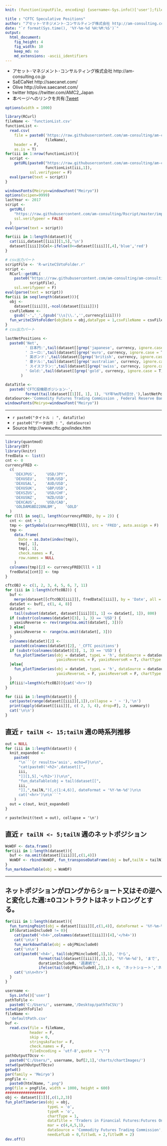```yaml
---
knit: (function(inputFile, encoding) {username<-Sys.info()['user'];fileName<-'defaultPath.csv';pathToFile <-paste0('C:/Users/', username,'/Desktop/pathToCSV/');setwd(pathToFile);buf0<-read.csv(fileName,header = F,skip = 0,stringsAsFactor = F,check.names = F,fileEncoding = 'utf-8');timeStamp<-format(Sys.time(),'%Y%m%d%H%M%S');htmlName<-'CFTC';rmarkdown::render(inputFile, encoding = encoding, output_file = paste0('C:/Users/',username,buf0[2,1],'charts/','am-consulting.co.jp-',htmlName,'.html')) })

title : "CFTC Speculative Positions"
author: "アセット･マネジメント･コンサルティング株式会社 http://am-consulting.co.jp"
date: "`r format(Sys.time(), '%Y-%m-%d %H:%M:%S')`"
output: 
  html_document:
    fig_height: 4
    fig_width: 10
    keep_md: no
    md_extensions: -ascii_identifiers 
---
```

<link href="http://knowledgevault.saecanet.com/components/rmarkdown-html.css" rel="stylesheet">
<script src="http://knowledgevault.saecanet.com/components/JavascriptCode.js"></script>
<style>.main-container {max-width : 1000px;} </style>

- アセット･マネジメント･コンサルティング株式会社 http://am-consulting.co.jp
- SaECaNet http://saecanet.com/
- Olive http://olive.saecanet.com/
- twitter https://twitter.com/AMC2_Japan
- 本ページへのリンクを共有:<a href="https://twitter.com/share" class="twitter-share-button" data-via="AMC2_Japan" data-size="large">Tweet</a> <script>!function(d,s,id){var js,fjs=d.getElementsByTagName(s)[0],p=/^http:/.test(d.location)?'http':'https';if(!d.getElementById(id)){js=d.createElement(s);js.id=id;js.src=p+'://platform.twitter.com/widgets.js';fjs.parentNode.insertBefore(js,fjs);}}(document, 'script', 'twitter-wjs');</script>

```r
options(width = 1000)
```

```r
library(RCurl)
fileName <- 'functionList.csv'
functionList <-
  read.csv(
    file = paste0('https://raw.githubusercontent.com/am-consulting/am-consulting.github.io/master/csv/',
                  fileName),
    header = F,
    as.is = T)
for(iii in 1:nrow(functionList)){
  script <- 
    getURL(paste0("https://raw.githubusercontent.com/am-consulting/am-consulting.github.io/master/", 
                  functionList[iii,1]),
           ssl.verifypeer = F)
  eval(parse(text = script))
}
```

```r
windowsFonts(Meiryo=windowsFont("Meiryo"))
options(scipen=9999)
lastYear <- 2017
script <-
  getURL(
    "https://raw.githubusercontent.com/am-consulting/Rscript/master/importCFTC.r",
    ssl.verifypeer = FALSE
  )
eval(parse(text = script))

for(iii in 1:length(dataset)){
  cat(iii,dataset[[iii]][1,5],'\n')  
  dataset[[iii]]$Col<-ifelse(0<=dataset[[iii]][,4],'blue','red')
}
```

```r
# csv出力パート
scriptFile <- 'R-writeCSVtoFolder.r'
script <-
  RCurl::getURL(
    paste0("https://raw.githubusercontent.com/am-consulting/am-consulting.github.io/master/",
           scriptFile),
    ssl.verifypeer = F)
eval(parse(text = script))
for(iii in seq(length(dataset))){
  obj <- 
    dataset[[iii]][,-ncol(dataset[[iii]])]
  csvFileName <- 
    gsub('-','_',(gsub('\\s|\\.','',currency[iii])))
  fun_writeCSVtoFolder(objData = obj,dataType = 1,csvFileName = csvFileName)
}
# csv出力パート
```

```r
lastNetPositions <-
  paste0('Net',
         ' 日本円:',tail(dataset[[grep('japanese', currency, ignore.case = T)]],1)[,4],',',
         ' ユーロ:',tail(dataset[[grep('euro', currency, ignore.case = T)]],1)[,4],',',
         ' 英ポンド:',tail(dataset[[grep('british', currency, ignore.case = T)]],1)[,4],',',
         ' 豪ドル:',tail(dataset[[grep('australian', currency, ignore.case = T)]],1)[,4],',',
         ' スイスフラン:',tail(dataset[[grep('swiss', currency, ignore.case = T)]],1)[,4],',',
         ' Gold:',tail(dataset[[grep('gold', currency, ignore.case = T)]],1)[,4]
       )
```

```r
dataTitle <-
  paste0('CFTC投機筋ポジション-',
         format(tail(dataset[[1]][, 1], 1), '%Y年%m月%d日分.'),lastNetPositions)
dataSource<-'Commodity Futures Trading Commission , Federal Reserve Bank of St. Louis'
windowsFonts(Meiryo=windowsFont("Meiryo"))
```

***

- `r paste0("タイトル : ", dataTitle)`
- `r paste0("データ出所 : ", dataSource)`
- Source http://www.cftc.gov/index.htm

***

```r
library(quantmod)
library(DT)
library(knitr)
fredData <- list()
cnt <- 0
currencyFRED <-
  c(
    'DEXJPUS',    'USD/JPY',
    'DEXUSEU',    'EUR/USD',
    'DEXUSAL',    'AUD/USD',
    'DEXUSUK',    'GBP/USD',
    'DEXSZUS',    'USD/CHF',
    'DEXUSNZ',    'NZD/USD',
    'DEXCAUS',    'USD/CAD',
    'GOLDAMGBD228NLBM',    'GOLD'
  )
for (lll in seq(1, length(currencyFRED), by = 2)) {
  cnt <- cnt + 1
  tmp <- getSymbols(currencyFRED[lll], src = 'FRED', auto.assign = F)
  tmp <-
    data.frame(
      Date = as.Date(index(tmp)),
      tmp[, 1],
      tmp[, 1],
      check.names = F,
      row.names = NULL
    )
  colnames(tmp)[2] <- currencyFRED[lll + 1]
  fredData[[cnt]] <- tmp
}
```

```r
cftcOBJ <- c(1, 2, 3, 4, 5, 6, 7, 11)
for (iii in 1:length(cftcOBJ)) {
  buf <-
    merge(dataset[[cftcOBJ[iii]]], fredData[[iii]], by = 'Date', all = T)
  dataSet <- buf[, c(1, 4, 8)]
  dataSet <-
    tail(subset(dataSet, dataset[[iii]][1, 1] <= dataSet[, 1]), 800)
  if (substr(colnames(dataSet)[3], 1, 3) == 'USD') {
    yaxisReverse <- rev(range(na.omit(dataSet[, 3])))
  } else{
    yaxisReverse <- range(na.omit(dataSet[, 3]))
  }
  colnames(dataSet)[2] <-
    paste0(colnames(dataSet)[2], '_CFTC positions')
  if (substr(colnames(dataSet)[3], 1, 3) == 'USD') {
    fun_plotTimeSeries(obj = dataSet, typeL = 'h', dataSource = dataSource, fitLcolor = 0, fitRcolor = 0,
                       yaxisReverseL = F, yaxisReverseR = T, chartType = 2, lwdR = 1)
  }else{
    fun_plotTimeSeries(obj = dataSet, typeL = 'h', dataSource = dataSource, fitLcolor = 0, fitRcolor = 0,
                       yaxisReverseL = F, yaxisReverseR = F, chartType = 2, lwdR = 1)
  }
  if(iii!=length(cftcOBJ)){cat('<hr>')}
}
```

```r
for (iii in 1:length(dataset)) {
  cat(paste(range(dataset[[iii]][,1]),collapse = ' ~ '),'\n')
  print(apply(dataset[[iii]][, c( 2, 3, 4), drop=F], 2, summary))
  cat('\n\n')
}
```

## 直近 `r tailN <- 15;tailN` 週の時系列推移

```r
out = NULL
for (iii in 1:length(dataset)) {
  knit_expanded <-
    paste0(
      "\n```{r results='asis', echo=F}\n\n",
      "cat(paste0('<h2>',dataset[[",
      iii,
      "]][1,5],'</h2>'))\n\n",
      "fun_dataTable(obj = tail(dataset[[",
      iii,
      "]],",tailN,")[,c(1:4,6)], dateFormat = '%Y-%m-%d')\n\n
      cat('<hr>')\n\n```"
    )
  out = c(out, knit_expanded)
}
```
`r paste(knit(text = out), collapse = '\n')`

## 直近 `r tailN <- 5;tailN` 週のネットポジション

```r
WoWDF <- data.frame()
for(iii in 1:length(dataset)){
  buf <- na.omit(dataset[[iii]][,c(1,4)])
  WoWDF <- rbind(WoWDF, fun_transposeDataFrame(obj = buf,tailN = tailN))
}
fun_markdownTable(obj = WoWDF)
```

***

## ネットポジションがロングからショート又はその逆へと変化した週:±0コントラクトはネットロングとする。

```r
for(iii in 1:length(dataset)){
  fun_turningPoint(obj = dataset[[iii]][,c(1,4)], dateFormat = '%Y-%m-%d')
  if(durationInclude0 != 0){
    cat(paste0('<h4>',colnames(dataset[[iii]])[4],'</h4>'))
    cat('\n\n')
    fun_markdownTable(obj = objPNinclude0)
    cat('\n\n')
    cat(paste0('<h4>', tail(objPNinclude0[,1],1), 'から',
               format(tail(dataset[[iii]][,1],1), '%Y-%m-%d'), 'まで',
               durationInclude0, '週連続で',
               ifelse(tail(objPNinclude0[,2],1) < 0, 'ネットショート','ネットロング'), '</h4>'))
    cat('\n\n<hr>')
  }
}
```

```r
username <-
  Sys.info()['user']
pathToFile <-
  paste0('C:/Users/', username,'/Desktop/pathToCSV/')
setwd(pathToFile)
fileName <-
  'defaultPath.csv'
buf <-
  read.csv(file = fileName,
           header = F,
           skip = 0,
           stringsAsFactor = F,
           check.names = F,
           fileEncoding = 'utf-8',quote = "\"")
pathOutputTOcsv <-
  paste0("C:/Users/", username, buf[2,1],'charts/chartImages/')
setwd(pathOutputTOcsv)
getwd()
par(family = 'Meiryo')
pngFile <-
  paste0(htmlName, ".png")
png(file = pngFile, width = 1000, height = 600)
##################
obj <- dataset[[1]][,c(1,2,3)]
fun_plotTimeSeries(obj = obj,
                   typeL = 'o',
                   typeR = 'o',
                   chartType = 1,
                   dataTitle = 'Traders in Financial Futures:Futures Only Reports',
                   mar = c(4,4,5,1),
                   dataSource = 'Commodity Futures Trading Commission',
                   needLefLab = 0,fitlwdL = 2,fitlwdR = 2)
dev.off()
```

<script>MakeNegative();</script>

<script>
  (function(i,s,o,g,r,a,m){i['GoogleAnalyticsObject']=r;i[r]=i[r]||function(){
  (i[r].q=i[r].q||[]).push(arguments)},i[r].l=1*new Date();a=s.createElement(o),
  m=s.getElementsByTagName(o)[0];a.async=1;a.src=g;m.parentNode.insertBefore(a,m)
  })(window,document,'script','https://www.google-analytics.com/analytics.js','ga');

  ga('create', 'UA-3077339-5', 'auto');
  ga('send', 'pageview');

</script>
